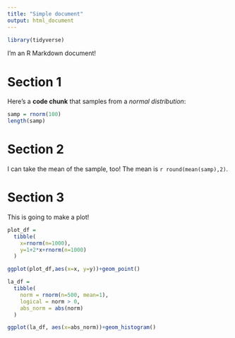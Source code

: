 ```yaml
---
title: "Simple document"
output: html_document
---
```


```r
library(tidyverse)
```


I'm an R Markdown document! 

# Section 1

Here's a **code chunk** that samples from 
a _normal distribution_:

```r
samp = rnorm(100)
length(samp)
```

# Section 2

I can take the mean of the sample, too!
The mean is `r round(mean(samp),2)`.

# Section 3
This is going to make a plot!

```r
plot_df = 
  tibble(
    x=rnorm(n=1000),
    y=1+2*x+rnorm(n=1000)
  )

ggplot(plot_df,aes(x=x, y=y))+geom_point()
```

```r
la_df =
  tibble(
    norm = rnorm(n=500, mean=1),
    logical = norm > 0,
    abs_norm = abs(norm)
  )

ggplot(la_df, aes(x=abs_norm))+geom_histogram()
```

